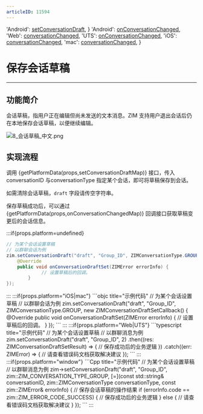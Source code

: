 ```yaml
---
articleID: 11594
---
```



  'Android': <a href='@setConversationDraft' target='_blank'>setConversationDraft</a>,
}
  'Android': <a href='@onConversationChanged' target='_blank'>onConversationChanged</a>,
  'Web': <a href='@conversationChanged' target='_blank'>conversationChanged</a>,
  'UTS': <a href='@conversationChanged' target='_blank'>onConversationChanged</a>,
  'iOS': <a href='https://doc-zh.zego.im/article/api?doc=zim_API~objective-c_ios~protocol~ZIMEventHandler#zim-conversation-changed' target='_blank'>conversationChanged</a>,
  'mac': <a href='https://doc-zh.zego.im/article/api?doc=zim_API~objective-c_macos~protocol~ZIMEventHandler#zim-conversation-changed' target='_blank'>conversationChanged</a>,
}



# 保存会话草稿

- - -

## 功能简介

会话草稿，指用户正在编辑但尚未发送的文本消息。ZIM 支持用户退出会话后仍在本地保存会话草稿，以便继续编辑。

<Frame width="auto" height="auto">
  <img src="https://media-resource.spreading.io/docuo/workspace740/af061ebc6eaf0f12ae9e7f72235bd04e/030416263e.png" alt="8_会话草稿_中文.png"/>
</Frame>

## 实现流程

调用 {getPlatformData(props,setConversationDraftMap)} 接口，传入 conversationID 与conversationType 指定某个会话，即可将草稿保存到会话。

<Note title="说明">

如需清除会话草稿，`draft` 字段请传空字符串。
</Note>

保存草稿成功后，可以通过 {getPlatformData(props,onConversationChangedMap)} 回调接口获取草稿变更后的会话信息。

:::if{props.platform=undefined}
<CodeGroup>
```java title="示例代码"
// 为某个会话设置草稿
// 以群聊会话为例
zim.setConversationDraft("draft", "Group_ID", ZIMConversationType.GROUP, new ZIMConversationDraftSetCallback() {
    @Override
    public void onConversationDraftSet(ZIMError errorInfo) {
             // 设置草稿后的回调。
        }
});
```
</CodeGroup>
:::
:::if{props.platform="iOS|mac"}
<CodeGroup>
```objc title="示例代码"
// 为某个会话设置草稿
// 以群聊会话为例
zim.setConversationDraft("draft", "Group_ID", ZIMConversationType.GROUP, new ZIMConversationDraftSetCallback() {
    @Override
    public void onConversationDraftSet(ZIMError errorInfo) {
             // 设置草稿后的回调。
        }
});
```
</CodeGroup>
:::
:::if{props.platform="Web|UTS"}
<CodeGroup>
```typescript title="示例代码"
// 为某个会话设置草稿
// 以群聊消息为例
zim.setConversationDraft("draft", "Group_ID", 2)
    .then((res: ZIMConversationDraftSetResult) => {
        // 保存成功后的业务逻辑
    })
    .catch((err: ZIMError) => {
        // 请查看错误码文档获取解决建议
    });
```
</CodeGroup>
:::
:::if{props.platform="window"}
<CodeGroup>
```Cpp title="示例代码"
// 为某个会话设置草稿
// 以群聊消息为例
zim->setConversationDraft("draft", "Group_ID", zim::ZIM_CONVERSATION_TYPE_GROUP, [=](const std::string& conversationID, zim::ZIMConversationType conversationType, const zim::ZIMError& errorInfo) {
    // 保存会话草稿的操作结果
    if (errorInfo.code == zim::ZIM_ERROR_CODE_SUCCESS) {
        // 保存成功后的业务逻辑
    } else {
        // 请查看错误码文档获取解决建议
    }
});
```
</CodeGroup>
:::
